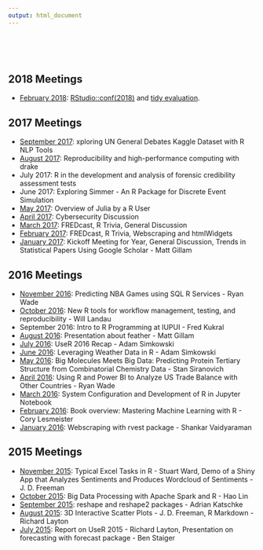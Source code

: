 ```yaml
---
output: html_document
---
```

<br>  
<br>  

## 2018 Meetings

* [February 2018](https://github.com/IndyUseR/Meetings/tree/master/2018_02_February): [RStudio::conf(2018)](https://indyuser.github.io/webpg/slides/2018_02_February/slides.html#/) and [tidy evaluation](https://indyuser.github.io/webpg/slides/2018_02_February/tidyeval.R).

## 2017 Meetings
* [September 2017](https://github.com/IndyUseR/Meetings/blob/master/2017_09_September/2017_09_MeetingMinutes.Rmd): xploring UN General Debates Kaggle Dataset with R NLP Tools
* [August 2017](https://indyuser.github.io/webpg/slides/2017_08_August/drake.html#/): Reproducibility and high-performance computing with drake
* July 2017: R in the development and analysis of forensic credibility assessment tests
* June 2017: Exploring Simmer - An R Package for Discrete Event Simulation
* [May 2017](https://github.com/IndyUseR/Meetings/blob/master/2017_05_May/2017_05_MeetingMinutes.Rmd): Overview of Julia by a R User
* [April 2017](https://github.com/IndyUseR/Meetings/blob/master/2017_04_April/2017_04_MeetingMinutes.Rmd): Cybersecurity Discussion
* [March 2017](https://github.com/IndyUseR/Meetings/blob/master/2017_03_March/2017_03_MeetingMinutes.Rmd): FREDcast, R Trivia, General Discussion
* [February 2017](https://github.com/IndyUseR/Meetings/blob/master/2017_02_February/2017_02_MeetingMinutes.Rmd): FREDcast, R Trivia, Webscraping and htmlWidgets
* [January 2017](https://github.com/IndyUseR/Meetings/blob/master/2017_01_January/2017_01_MeetingMinutes.Rmd): Kickoff Meeting for Year, General Discussion, Trends in Statistical Papers Using Google Scholar - Matt Gillam

## 2016 Meetings

* [November 2016](https://github.com/IndyUseR/Meetings/blob/master/2016_11_November/meetingMinutes.Rmd): Predicting NBA Games using SQL R Services - Ryan Wade
* [October 2016](https://github.com/IndyUseR/Meetings/blob/master/2016_10_October/meetingMinutes.Rmd): New R tools for workflow management, testing, and reproducibility - Will Landau
* September 2016: Intro to R Programming at IUPUI - Fred Kukral
* [August 2016](https://github.com/IndyUseR/Meetings/blob/master/2016_08_August/meetingMinutes.Rmd): Presentation about feather - Matt Gillam
* [July 2016](https://github.com/IndyUseR/Meetings/blob/master/2016_07_July/meetingMinutes.Rmd): UseR 2016 Recap - Adam Simkowski
* [June 2016](https://github.com/IndyUseR/Meetings/blob/master/2016_06_June/meetingMinutes.Rmd): Leveraging Weather Data in R - Adam Simkowski
* [May 2016](https://github.com/IndyUseR/Meetings/blob/master/2016_05_May/meetingMinutes.Rmd): Big Molecules Meets Big Data: Predicting Protein Tertiary Structure from Combinatorial Chemistry Data - Stan Siranovich
* [April 2016](https://github.com/IndyUseR/Meetings/blob/master/2016_04_April/meetingMinutes.Rmd): Using R and Power BI to Analyze US Trade Balance with Other Countries - Ryan Wade
* [March 2016](https://github.com/IndyUseR/Meetings/blob/master/2016_03_March/meetingMinutes.Rmd): System Configuration and Development of R in Jupyter Notebook
* [February 2016](https://github.com/IndyUseR/Meetings/blob/master/2016_02_February/meetingMinutes.Rmd): Book overview: Mastering Machine Learning with R - Cory Lesmeister
* [January 2016](https://github.com/IndyUseR/Meetings/blob/master/2016_01_January/meetingMinutes.Rmd): Webscraping with rvest package - Shankar Vaidyaraman

## 2015 Meetings

* [November 2015](https://github.com/IndyUseR/Meetings/blob/master/2015_11_November/meetingMinutes.Rmd): Typical Excel Tasks in R - Stuart Ward, Demo of a Shiny App that Analyzes Sentiments and Produces Wordcloud of Sentiments - J. D. Freeman
* [October 2015](https://github.com/IndyUseR/Meetings/blob/master/2015_10_October/meetingMinutes.Rmd): Big Data Processing with Apache Spark and R - Hao Lin
* [September 2015](https://github.com/IndyUseR/Meetings/blob/master/2015_09_September/meetingMinutes.Rmd): reshape and reshape2 packages - Adrian Katschke
* [August 2015](https://github.com/IndyUseR/Meetings/blob/master/2015_08_August/meetingMinutes.Rmd): 3D Interactive Scatter Plots - J. D. Freeman, R Markdown - Richard Layton
* [July 2015](https://github.com/IndyUseR/Meetings/blob/master/2015_07_July/meetingMinutes.Rmd): Report on UseR 2015 - Richard Layton, Presentation on forecasting with forecast package - Ben Staiger
